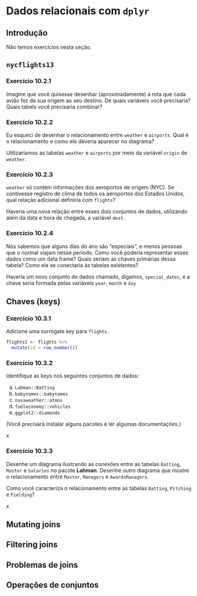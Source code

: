 # Dados relacionais com `dplyr`

## Introdução

Não temos exercícios nesta seção.

## `nycflights13`

### Exercício 10.2.1 {- #exr10-2-1}

::: {.enunciado}
Imagine que você quisesse desenhar (aproximadamente) a rota que cada avião fez da sua origem ao seu destino. De quais variáveis você precisaria? Quais tabels você precisaria combinar?
:::

::: {.solution}

:::

### Exercício 10.2.2 {- #exr10-2-2}

::: {.enunciado}
Eu esqueci de desenhar o relacionamento entre `weather` e `airports`. Qual é o relacionamento e como ele deveria aparecer no diagrama?
:::

::: {.solution}
Utilizaríamos as tabelas `weather` e `airports` por meio da variável `origin` de `weather`.
:::

### Exercício 10.2.3 {- #exr10-2-3}

::: {.enunciado}
`weather` só contém informações dos aeroportos de origem (NYC). Se contivesse registro de clima de todos os aeroportos dos Estados Unidos, qual relação adicional definiria com `flights`?
:::

::: {.solution}
Haveria uma nova relação entre esses dois conjuntos de dados, utilizando além da data e hora de chegada, a variável `dest`.
:::

### Exercício 10.2.4 {- #exr10-2-4}

::: {.enunciado}
Nós sabemos que alguns dias do ano são "especiais", e menos pessoas que o normal viajam nesse período. Como você poderia representar esses dados como um data frame? Quais seriam as chaves primárias dessa tabela? Como ela se conectaria às tabelas existentes?
:::

::: {.solution}
Haveria um novo conjunto de dados chamado, digamos, `special_dates`, e a chave seria formada pelas variáveis `year`, `month` e `day`
:::

## Chaves (keys)

### Exercício 10.3.1 {- #exr10-3-1}

::: {.enunciado}
Adicione uma surrogate key para `flights`.
:::

::: {.solution}
```r
flights1 <- flights %>%
  mutate(id = row_number())
```

:::

### Exercício 10.3.2 {- #exr10-3-2}

::: {.enunciado}
Identifique as keys nos seguintes conjuntos de dados:

a. `Lahman::Batting`
b. `babynames::babynames`
c. `nasaweather::atmos`
d. `fueleconomy::vehicles`
e. `ggplot2::diamonds`

(Você precisará instalar alguns pacotes e ler algumas documentações.)
:::

::: {.solution}
x
:::

### Exercício 10.3.3 {- #exr10-3-3}

::: {.enunciado}
Desenhe um diagrama ilustrando as conexões entre as tabelas `Batting`, `Master` e `Salaries` no pacote **Lahman**. Desenhe outro diagrama que mostre o relacionamento entre `Master`, `Managers` e `AwardsManagers`.

Como você caracteriza o relacionamento entre as tabelas `Batting`, `Pitching` e `Fielding`?
:::

::: {.solution}
x
:::

## Mutating joins

## Filtering joins

## Problemas de joins

## Operações de conjuntos